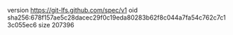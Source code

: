 version https://git-lfs.github.com/spec/v1
oid sha256:678f157ae5c28dacec29f0c19eda80283b62f8c044a7fa54c762c7c13c055ec6
size 207396
